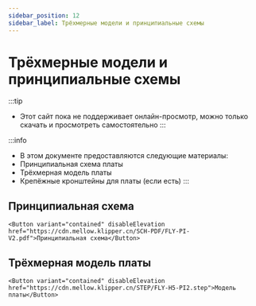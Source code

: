 ```yaml
---
sidebar_position: 12
sidebar_label: Трёхмерные модели и принципиальные схемы
---
```



# Трёхмерные модели и принципиальные схемы


:::tip
* Этот сайт пока не поддерживает онлайн-просмотр, можно только скачать и просмотреть самостоятельно
:::

:::info
* В этом документе предоставляются следующие материалы:
* Принципиальная схема платы
* Трёхмерная модель платы
* Крепёжные кронштейны для платы (если есть)
:::

## Принципиальная схема

    <Button variant="contained" disableElevation href="https://cdn.mellow.klipper.cn/SCH-PDF/FLY-PI-V2.pdf">Принципиальная схема</Button>


## Трёхмерная модель платы

    <Button variant="contained" disableElevation href="https://cdn.mellow.klipper.cn/STEP/FLY-H5-PI2.step">Модель платы</Button>

